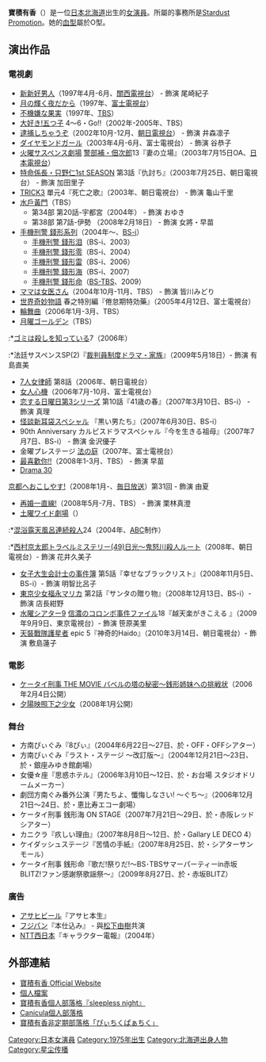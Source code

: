 {{japanese|japanese=宝積有香|kana=ほうしゃく ゆか|romaji=Hoshaku Yuka}}
'''寶積有香'''（{{bd|1975年|7月6日|catIdx=Hoshaku Yuka}}）是一位[[日本|日本]][[北海道|北海道]]出生的[[女演員|女演員]]。所屬的事務所是[[Stardust_Promotion|Stardust Promotion]]。她的[[血型|血型]]屬於O型。

== 演出作品 ==
=== 電視劇 ===
*[[新新好男人|新新好男人]]（1997年4月-6月、[[關西電視台|關西電視台]]） - 飾演 尾崎紀子
*[[月の輝く夜だから|月の輝く夜だから]]（1997年、[[富士電視台|富士電視台]]）
*[[不機嫌な果実|不機嫌な果実]]（1997年、[[TBS電視|TBS]]）
*[[大好き!五つ子|大好き!五つ子]] 4〜6・Go!!（2002年-2005年、TBS）
*[[逮捕しちゃうぞ|逮捕しちゃうぞ]]（2002年10月-12月、[[朝日電視台|朝日電視台]]） - 飾演 井森凛子
*[[ダイヤモンドガール|ダイヤモンドガール]]（2003年4月-6月、富士電視台） - 飾演 谷恭子
*[[火曜サスペンス劇場|火曜サスペンス劇場]] [[警部補・佃次郎|警部補・佃次郎]]13『妻の立場』（2003年7月15日OA、[[日本電視台|日本電視台]]）
*[[特命係長・只野仁|特命係長・只野仁1st SEASON]] 第3話『仇討ち』（2003年7月25日、朝日電視台） - 飾演 加田里子
*[[圈套_(電視劇)#圈套3|TRICK3]] 單元4『死亡之歌』（2003年、朝日電視台） - 飾演 龜山千里
*[[水戶黃門|水戶黃門]]（TBS） 
**第34部 第20話-宇都宮（2004年） - 飾演 おゆき
**第38部 第7話-伊勢 （2008年2月18日） - 飾演 女將・早苗
*[[手機刑警_錢形系列|手機刑警 錢形系列]]（2004年〜、[[BS-TBS|BS-i]]）
**[[手機刑警_錢形泪|手機刑警 錢形泪]]（BS-i、2003）
**[[手機刑警_錢形零|手機刑警 錢形零]]（BS-i、2004）
**[[手機刑警_錢形雷|手機刑警 錢形雷]]（BS-i、2006）
**[[手機刑警_錢形海|手機刑警 錢形海]]（BS-i、2007）
**[[手機刑警_錢形命|手機刑警 錢形命]]（[[BS-TBS|BS-TBS]]、2009）
*[[ママは女医さん|ママは女医さん]]（2004年10月-11月、TBS） - 飾演 皆川みどり
*[[世界奇妙物語|世界奇妙物語]] 春之特別編『倦怠期特効藥』（2005年4月12日、富士電視台）
*[[輪舞曲_(電視劇)|輪舞曲]]（2006年1月-3月、TBS）
*[[月曜ゴールデン|月曜ゴールデン]]（TBS）
:*[[おばさん会長・紫の犯罪清掃日記_ゴミは殺しを知っているシリーズ|ゴミは殺しを知っている]]7（2006年）
:*法廷サスペンスSP(2)『[[裁判員制度ドラマ・家族|裁判員制度ドラマ・家族]]』（2009年5月18日）- 飾演 有島直美
*[[7人女律師|7人女律師]] 第8話（2006年、朝日電視台）
*[[女人心機|女人心機]]（2006年7月-10月、富士電視台）
*[[恋する日曜日|恋する日曜日第3シリーズ]] 第10話『41歳の春』（2007年3月10日、BS-i） - 飾演 真理
*[[怪談新耳袋|怪談新耳袋]]スペシャル 『黒い男たち』（2007年6月30日、BS-i）
*90th Anniversary カルピスドラマスペシャル『今を生きる祖母』（2007年7月7日、BS-i） - 飾演 金沢優子
*金曜プレステージ [[法の庭|法の庭]]（2007年、富士電視台）
*[[至愛寶貝～天使少女的育兒日記～|最喜歡你!!]]（2008年1-3月、TBS） - 飾演 早苗
*[[Drama_30|Drama 30]]
[[京都へおこしやす!|京都へおこしやす!]]（2008年1月-、[[毎日放送|毎日放送]]）第31回 - 飾演 由夏
*[[再婚一直線!|再婚一直線!]]（2008年5月-7月、TBS） - 飾演 栗林真澄
*[[土曜ワイド劇場|土曜ワイド劇場]]（）
:*[[混浴露天風呂連続殺人|混浴露天風呂連続殺人]]24（2004年、[[ABCテレビ|ABC]]制作）
:*[[西村京太郎トラベルミステリー|西村京太郎トラベルミステリー(49)日光～鬼怒川殺人ルート]]（2008年、朝日電視台）- 飾演 花井久美子
*[[女子大生会計士の事件簿|女子大生会計士の事件簿]] 第5話『幸せなブラックリスト』（2008年11月5日、BS-i）- 飾演 明智比呂子
*[[東京少女|東京少女福永マリカ]] 第2話『サンタの贈り物』（2008年12月13日、BS-i）- 飾演 店長紺野
*[[水曜シアター9|水曜シアター9]] [[信濃のコロンボ事件ファイル|信濃のコロンボ事件ファイル]]18『越天楽がきこえる 』（2009年9月9日、東京電視台）- 飾演 笹原美里
*[[天裝戰隊護星者|天裝戰隊護星者]] epic 5『神奇的Haido』（2010年3月14日、朝日電視台）- 飾演 敷島蓮子

=== 電影 ===
*[[ケータイ刑事_THE_MOVIE_バベルの塔の秘密〜銭形姉妹への挑戦状|ケータイ刑事 THE MOVIE バベルの塔の秘密〜銭形姉妹への挑戦状]]（2006年2月4日公開）
*[[夕陽映照下之少女|夕陽映照下之少女]]（2008年1月公開）

=== 舞台 ===
*方南ぴぃぐみ『8ぴぃ』（2004年6月22日〜27日、於・OFF・OFFシアター）
*方南ぴぃぐみ『ラスト・ステージ 〜改訂版〜』（2004年12月21日〜23日、於・銀座みゆき館劇場）
*女優☆座『思惑ホテル』（2006年3月10日〜12日、於・お台場 スタジオドリームメーカー）
*劇団方南ぐみ番外公演『男たちよ、懺悔しなさい! 〜ぐち〜』（2006年12月21日〜24日、於・恵比寿エコー劇場）
*ケータイ刑事 銭形海 ON STAGE（2007年7月21日〜29日、於・赤阪レッドシアター）
*カニクラ『疚しい理由』（2007年8月8日〜12日、於・Gallary LE DECO 4）
*ケイダッシュステージ『苦情の手紙』（2007年8月25日、於・シアターサンモール）
*ケータイ刑事 銭形命『歌だ!祭りだ!〜BS･TBSサマーパーティーin赤坂BLITZ!ファン感謝祭歌謡祭〜』（2009年8月27日、於・赤坂BLITZ）

=== 廣告 ===
*[[アサヒビール|アサヒビール]]『アサヒ本生』
*[[フジパン|フジパン]]『本仕込み』 - 與[[松下由樹|松下由樹]]共演
*[[西日本電信電話|NTT西日本]]『キャラクター電報』（2004年）

== 外部連結 ==
*[http://www.stardust.co.jp/rooms/houshaku/ 寶積有香 Official Website] {{Wayback|url=http://www.stardust.co.jp/rooms/houshaku/ |date=20080618024632 }} {{ja icon}}
*[http://www.stardust.co.jp/talent/92.html 個人檔案] {{Wayback|url=http://www.stardust.co.jp/talent/92.html |date=20080125115949 }} {{ja icon}}
*[https://web.archive.org/web/20100324222126/http://stblog.stardust-web.net/hoshakuyuka/ 寶積有香個人部落格『sleepless night』] {{ja icon}}
*[http://ameblo.jp/canicula88/ Canicula個人部落格] {{Wayback|url=http://ameblo.jp/canicula88/ |date=20160305055213 }} {{ja icon}}
*[http://yaplog.jp/pee-gumi/ 寶積有香非定期部落格「ぴぃちくぱぁちく」] {{Wayback|url=http://yaplog.jp/pee-gumi/ |date=20190422173507 }} {{ja icon}}

{{Stardust Promotion}}

{{DEFAULTSORT:Hoshaku Yuka}}

[[Category:日本女演員|Category:日本女演員]]
[[Category:1975年出生|Category:1975年出生]]
[[Category:北海道出身人物|Category:北海道出身人物]]
[[Category:星尘传播|Category:星尘传播]]